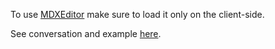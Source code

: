 
To use [MDXEditor](https://github.com/mdx-editor/editor) make sure to <Link href="/ClientOnly">load it only on the client-side</Link>.

See conversation and example [here](https://github.com/vikejs/vike/discussions/1084#discussioncomment-6778002).
